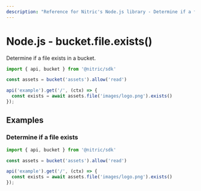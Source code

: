 ```yaml
---
description: "Reference for Nitric's Node.js library - Determine if a file exists in a bucket."
---
```


# Node.js - bucket.file.exists()

Determine if a file exists in a bucket.

```javascript
import { api, bucket } from '@nitric/sdk'

const assets = bucket('assets').allow('read')

api('example').get('/', (ctx) => {
  const exists = await assets.file('images/logo.png').exists()
});
```

## Examples

### Determine if a file exists

```javascript
import { api, bucket } from '@nitric/sdk'

const assets = bucket('assets').allow('read')

api('example').get('/', (ctx) => {
  const exists = await assets.file('images/logo.png').exists()
});
```
